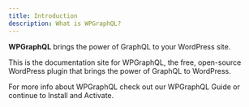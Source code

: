 ```yaml
---
title: Introduction
description: What is WPGraphQL?
---
```



**WPGraphQL** brings the power of GraphQL to your WordPress site.

This is the documentation site for WPGraphQL, the free,
open-source WordPress plugin that brings the power of GraphQL to
WordPress.

For more info about WPGraphQL check out our <Link to="/guides/about-wpgraphql/">WPGraphQL Guide</Link> or continue to <Link to="/getting-started/install-and-activate/">Install and Activate</Link>.
